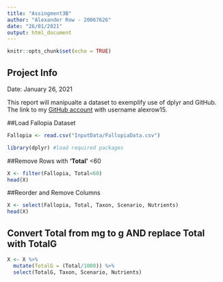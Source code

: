 ```yaml
---
title: "Assingment3B"
author: "Alexander Row - 20067626"
date: "26/01/2021"
output: html_document
---
```


```r
knitr::opts_chunk$set(echo = TRUE)
```



## Project Info

Date: January 26, 2021

This report will manipualte a dataset to exemplify use of dplyr and GitHub. The link to my [GitHub account](https://github.com/settings/profile) with username alexrow15.

##Load Fallopia Dataset
```r
Fallopia <- read.csv("InputData/FallopiaData.csv")
```


```r
library(dplyr) #load required packages
```

##Remove Rows with **'Total'** <60
```r
X <- filter(Fallopia, Total<60)
head(X)
```

##Reorder and Remove Columns
```r
X <- select(Fallopia, Total, Taxon, Scenario, Nutrients)
head(X)
```

## Convert Total from mg to g AND replace Total with TotalG
```r
X <- X %>%
  mutate(TotalG = (Total/1000)) %>% 
  select(TotalG, Taxon, Scenario, Nutrients)
```
